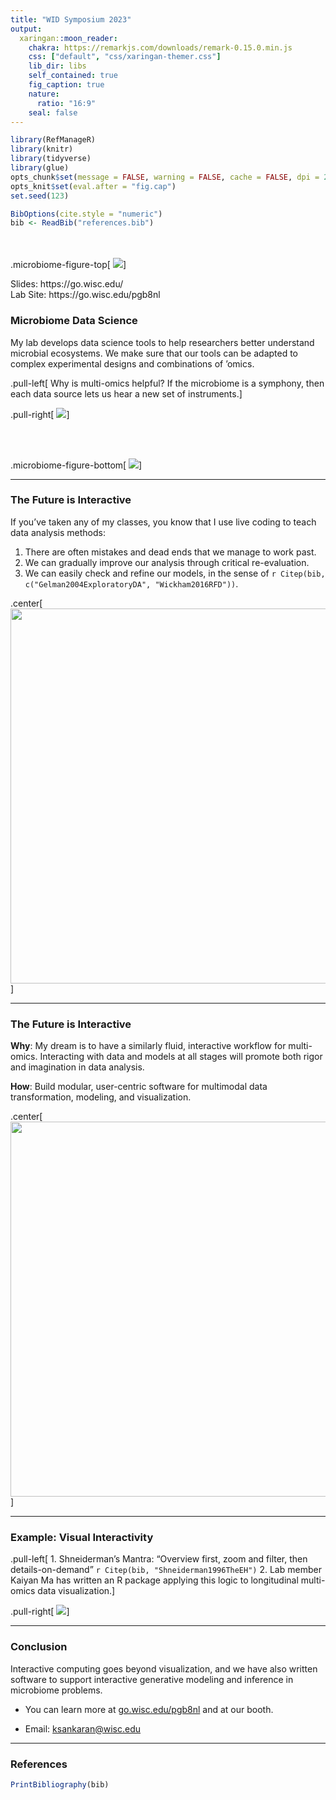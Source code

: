 ```yaml
---
title: "WID Symposium 2023"
output:
  xaringan::moon_reader:
    chakra: https://remarkjs.com/downloads/remark-0.15.0.min.js
    css: ["default", "css/xaringan-themer.css"]
    lib_dir: libs
    self_contained: true
    fig_caption: true
    nature:
      ratio: "16:9"
    seal: false
---
```


```r
library(RefManageR)
library(knitr)
library(tidyverse)
library(glue)
opts_chunk$set(message = FALSE, warning = FALSE, cache = FALSE, dpi = 200, fig.align = "center", fig.width = 6, fig.height = 3)
opts_knit$set(eval.after = "fig.cap")
set.seed(123)

BibOptions(cite.style = "numeric")
bib <- ReadBib("references.bib")
```
<br/>
<br/>
.microbiome-figure-top[
<img src="figures/microbiome-header-top.png"></img>
]
<div id="links">
Slides: https://go.wisc.edu/ <br>
Lab Site: https://go.wisc.edu/pgb8nl
</div>



### Microbiome Data Science

My lab develops data science tools to help researchers better understand
microbial ecosystems. We make sure that our tools can be adapted to complex
experimental designs and combinations of 'omics.

.pull-left[
Why is multi-omics helpful? If the microbiome is a symphony, then each data
source lets us hear a new set of instruments.
]

.pull-right[
<img src="figures/symphony-score-2.png"/>
]

<br/>
<br/>

.microbiome-figure-bottom[
<img src="figures/microbiome-header-2.png"></img>
]

---

### The Future is Interactive

If you’ve taken any of my classes, you know that I use live coding to teach data analysis methods:

1. There are often mistakes and dead ends that we manage to work past.
2. We can gradually improve our analysis through critical re-evaluation.
3. We can easily check and refine our models, in the sense of `r Citep(bib, c("Gelman2004ExploratoryDA", "Wickham2016RFD"))`.

.center[
<img src="figures/data_flow.png" width=600/>
]
	
---

### The Future is Interactive

**Why**: My dream is to have a similarly fluid, interactive workflow for multi-omics. Interacting with data and models at all stages will promote both rigor and imagination in data analysis.

**How**: Build modular, user-centric software for multimodal data transformation, modeling, and visualization.

.center[
<img src="figures/multimodal_flow.png" width=600/>
]

---

### Example: Visual Interactivity

.pull-left[
1. Shneiderman’s Mantra: "Overview first, zoom and filter, then details-on-demand" `r Citep(bib, "Shneiderman1996TheEH")`
2. Lab member Kaiyan Ma has written an R package applying this logic to
longitudinal multi-omics data visualization.
]

.pull-right[
<img src="figures/molpad_recording.gif"/>
]

---

### Conclusion

Interactive computing goes beyond visualization, and we have also written
software to support interactive generative modeling and inference in microbiome
problems.

* You can learn more at [go.wisc.edu/pgb8nl](go.wisc.edu/pgb8nl) and at our booth.

* Email: [ksankaran@wisc.edu](mailto:ksankaran@wisc.edu)

---

### References

```r
PrintBibliography(bib)
```

